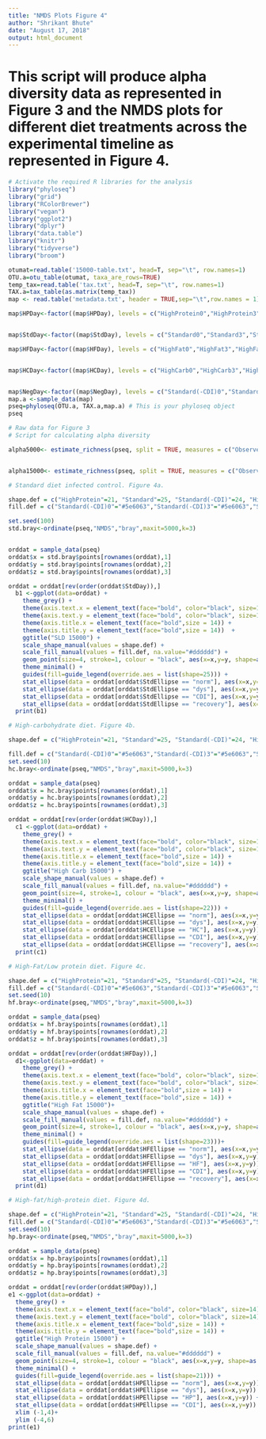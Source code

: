 ---
title: "NMDS Plots Figure 4"
author: "Shrikant Bhute"
date: "August 17, 2018"
output: html_document
---

# This script will produce alpha diversity data as represented in Figure 3 and the NMDS plots for different diet treatments across the experimental timeline as represented in Figure 4.

```{r}
# Activate the required R libraries for the analysis
library("phyloseq")
library("grid")
library("RColorBrewer")
library("vegan")
library("ggplot2")
library("dplyr")
library("data.table")
library("knitr")
library("tidyverse")
library("broom")
```


```{r}
otumat=read.table('15000-table.txt', head=T, sep="\t", row.names=1)
OTU.a=otu_table(otumat, taxa_are_rows=TRUE)
temp_tax=read.table('tax.txt', head=T, sep="\t", row.names=1)
TAX.a=tax_table(as.matrix(temp_tax))
map <- read.table('metadata.txt', header = TRUE,sep="\t",row.names = 1)

map$HPDay<-factor((map$HPDay), levels = c("HighProtein0","HighProtein3","HighProtein10","HighProtein13","HighProtein16","HighProtein17","HighProtein18","HighProtein19","HighProtein21","Blank"))


map$StdDay<-factor((map$StdDay), levels = c("Standard0","Standard3","Standard10","Standard13","Standard16","Standard17","Standard18","Standard19","Standard20","Standard21","Standard22","Standard30","Standard47","Blank"))

map$HFDay<-factor((map$HFDay), levels = c("HighFat0","HighFat3","HighFat10","HighFat13","HighFat16","HighFat17","HighFat18","HighFat19","HighFat20","HighFat21","HighFat22","HighFat30","HighFat47","Blank"))


map$HCDay<-factor((map$HCDay), levels = c("HighCarb0","HighCarb3","HighCarb10","HighCarb13","HighCarb16","HighCarb17","HighCarb18","HighCarb19","HighCarb20","HighCarb21","HighCarb22","HighCarb30","HighCarb47","Blank"))


map$NegDay<-factor((map$NegDay), levels = c("Standard(-CDI)0","Standard(-CDI)3","Standard(-CDI)10","Standard(-CDI)13","Standard(-CDI)16","Standard(-CDI)17","Standard(-CDI)18","Standard(-CDI)19","Standard(-CDI)20","Standard(-CDI)21","Standard(-CDI)22","Standard(-CDI)30","Standard(-CDI)47","Blank"))
map.a <-sample_data(map)
pseq=phyloseq(OTU.a, TAX.a,map.a) # This is your phyloseq object
pseq
```

```{r}
# Raw data for Figure 3
# Script for calculating alpha diversity

alpha5000<- estimate_richness(pseq, split = TRUE, measures = c("Observed", "Chao1", "Shannon", "Simpson"))


alpha15000<- estimate_richness(pseq, split = TRUE, measures = c("Observed", "Chao1", "Shannon", "Simpson"))
```


```{r}
# Standard diet infected control. Figure 4a.

shape.def = c("HighProtein"=21, "Standard"=25, "Standard(-CDI)"=24, "HighCarb"=22, "HighFat"=23)
fill.def = c("Standard(-CDI)0"="#5e6063","Standard(-CDI)3"="#5e6063","Standard(-CDI)10"="#5e6063","Standard(-CDI)13"="#5e6063","Standard(-CDI)17"="#5e6063","Standard(-CDI)18"="#5e6063","Standard(-CDI)19"="#5e6063","Standard(-CDI)20"="#5e6063","Standard(-CDI)21"="#5e6063","Standard(-CDI)22"="#5e6063","Standard(-CDI)30"="#5e6063","Standard(-CDI)47"="#5e6063", "Standard0"="#eee1f7", "Standard3"="#efdbfc","Standard10"="#dac0ea","Standard13"="#d2b0e8","Standard17"="#c18ae2","Standard18"="#c58fe8","Standard19"="#bc7be5","Standard20"="#b368e2","Standard21"="#a953e0","Standard22"="#9e3ddb","Standard30"="#6e0aad","Standard47"="#6e01b2")

set.seed(100)
std.bray<-ordinate(pseq,"NMDS","bray",maxit=5000,k=3)


orddat = sample_data(pseq)
orddat$x = std.bray$points[rownames(orddat),1]
orddat$y = std.bray$points[rownames(orddat),2]
orddat$z = std.bray$points[rownames(orddat),3]

orddat = orddat[rev(order(orddat$StdDay)),]
  b1 <-ggplot(data=orddat) +
    theme_grey() + 
    theme(axis.text.x = element_text(face="bold", color="black", size=14)) + 
    theme(axis.text.y = element_text(face="bold", color="black", size=14)) + 
    theme(axis.title.x = element_text(face="bold",size = 14)) + 
    theme(axis.title.y = element_text(face="bold",size = 14))  +
    ggtitle("SLD 15000") +
    scale_shape_manual(values = shape.def) +
    scale_fill_manual(values = fill.def, na.value="#dddddd") +
    geom_point(size=4, stroke=1, colour = "black", aes(x=x,y=y, shape=as.character(Diet), fill=as.character(StdDay)))+
    theme_minimal() +
    guides(fill=guide_legend(override.aes = list(shape=25))) +
    stat_ellipse(data = orddat[orddat$StdEllipse == "norm"], aes(x=x,y=y)) +
    stat_ellipse(data = orddat[orddat$StdEllipse == "dys"], aes(x=x,y=y)) +
    stat_ellipse(data = orddat[orddat$StdEllipse == "CDI"], aes(x=x,y=y)) +
    stat_ellipse(data = orddat[orddat$StdEllipse == "recovery"], aes(x=x,y=y))
  print(b1)
```

```{r}
# High-carbohydrate diet. Figure 4b.

shape.def = c("HighProtein"=21, "Standard"=25, "Standard(-CDI)"=24, "HighCarb"=22, "HighFat"=23)

fill.def = c("Standard(-CDI)0"="#5e6063","Standard(-CDI)3"="#5e6063","Standard(-CDI)10"="#5e6063","Standard(-CDI)13"="#5e6063","Standard(-CDI)17"="#5e6063","Standard(-CDI)18"="#5e6063","Standard(-CDI)19"="#5e6063","Standard(-CDI)20"="#5e6063","Standard(-CDI)21"="#5e6063","Standard(-CDI)22"="#5e6063","Standard(-CDI)30"="#5e6063","Standard(-CDI)47"="#5e6063", "HighCarb10"="#6bd7ff","HighCarb13"="#5dd2fc", "HighCarb17"="#00B0F0","HighCarb18"="#0095cc","HighCarb19"="#007caa","HighCarb20"="#006d96","HighCarb21"="#006d96","HighCarb22"="#00658c","HighCarb30"="#00445e","HighCarb47"="#013447","HighCarb0"="#bfedff", "blank"="#dddddd")
set.seed(10)
hc.bray<-ordinate(pseq,"NMDS","bray",maxit=5000,k=3)

orddat = sample_data(pseq)
orddat$x = hc.bray$points[rownames(orddat),1]
orddat$y = hc.bray$points[rownames(orddat),2]
orddat$z = hc.bray$points[rownames(orddat),3]

orddat = orddat[rev(order(orddat$HCDay)),]
  c1 <-ggplot(data=orddat) +
    theme_grey() + 
    theme(axis.text.x = element_text(face="bold", color="black", size=14)) + 
    theme(axis.text.y = element_text(face="bold", color="black", size=14)) + 
    theme(axis.title.x = element_text(face="bold",size = 14)) + 
    theme(axis.title.y = element_text(face="bold",size = 14)) + 
    ggtitle("High Carb 15000") +
    scale_shape_manual(values = shape.def) +
    scale_fill_manual(values = fill.def, na.value="#dddddd") +
    geom_point(size=4, stroke=1, colour = "black", aes(x=x,y=y, shape=as.character(Diet), fill=as.character(HCDay)))+
    theme_minimal() +
    guides(fill=guide_legend(override.aes = list(shape=22))) +
    stat_ellipse(data = orddat[orddat$HCEllipse == "norm"], aes(x=x,y=y)) +
    stat_ellipse(data = orddat[orddat$HCEllipse == "dys"], aes(x=x,y=y)) +
    stat_ellipse(data = orddat[orddat$HCEllipse == "HC"], aes(x=x,y=y)) +
    stat_ellipse(data = orddat[orddat$HCEllipse == "CDI"], aes(x=x,y=y)) +
    stat_ellipse(data = orddat[orddat$HCEllipse == "recovery"], aes(x=x,y=y))
  print(c1)
```

```{r}
# High-Fat/Low protein diet. Figure 4c.

shape.def = c("HighProtein"=21, "Standard"=25, "Standard(-CDI)"=24, "HighCarb"=22, "HighFat"=23)
fill.def = c("Standard(-CDI)0"="#5e6063","Standard(-CDI)3"="#5e6063","Standard(-CDI)10"="#5e6063","Standard(-CDI)13"="#5e6063","Standard(-CDI)17"="#5e6063","Standard(-CDI)18"="#5e6063","Standard(-CDI)19"="#5e6063","Standard(-CDI)20"="#5e6063","Standard(-CDI)21"="#5e6063","Standard(-CDI)22"="#5e6063","Standard(-CDI)30"="#5e6063","Standard(-CDI)47"="#5e6063", "HighFat0"="#e9fcc2", "HighFat3" = "#e2f9b1","HighFat10"="#c5e288","HighFat13"="#bddd7a", "HighFat17"="#9BBB59","HighFat18"="#87a34e","HighFat19"="#6f8740","HighFat20"="#627738","HighFat21"="#5e7235","HighFat30"="#475627", "HighFat47"="#414f24")
set.seed(10)
hf.bray<-ordinate(pseq,"NMDS","bray",maxit=5000,k=3)

orddat = sample_data(pseq)
orddat$x = hf.bray$points[rownames(orddat),1]
orddat$y = hf.bray$points[rownames(orddat),2]
orddat$z = hf.bray$points[rownames(orddat),3]

orddat = orddat[rev(order(orddat$HFDay)),]
  d1<-ggplot(data=orddat) +
    theme_grey() +
    theme(axis.text.x = element_text(face="bold", color="black", size=14)) +
    theme(axis.text.y = element_text(face="bold", color="black", size=14)) +
    theme(axis.title.x = element_text(face="bold",size = 14)) +
    theme(axis.title.y = element_text(face="bold",size = 14)) +
    ggtitle("High Fat 15000")+ 
    scale_shape_manual(values = shape.def) +
    scale_fill_manual(values = fill.def, na.value="#dddddd") +
    geom_point(size=4, stroke=1, colour = "black", aes(x=x,y=y, shape=as.character(Diet), fill=as.character(HFDay)))+
    theme_minimal() +
    guides(fill=guide_legend(override.aes = list(shape=23)))+ 
    stat_ellipse(data = orddat[orddat$HFEllipse == "norm"], aes(x=x,y=y))+ 
    stat_ellipse(data = orddat[orddat$HFEllipse == "dys"], aes(x=x,y=y)) +
    stat_ellipse(data = orddat[orddat$HFEllipse == "HF"], aes(x=x,y=y)) +
    stat_ellipse(data = orddat[orddat$HFEllipse == "CDI"], aes(x=x,y=y)) +
    stat_ellipse(data = orddat[orddat$HFEllipse == "recovery"], aes(x=x,y=y))
  print(d1)
```

```{r}
# High-fat/high-protein diet. Figure 4d.

shape.def = c("HighProtein"=21, "Standard"=25, "Standard(-CDI)"=24, "HighCarb"=22, "HighFat"=23)
fill.def = c("Standard(-CDI)0"="#5e6063","Standard(-CDI)3"="#5e6063","Standard(-CDI)10"="#5e6063","Standard(-CDI)13"="#5e6063","Standard(-CDI)17"="#5e6063","Standard(-CDI)18"="#5e6063","Standard(-CDI)19"="#5e6063","Standard(-CDI)20"="#5e6063","Standard(-CDI)21"="#5e6063","Standard(-CDI)22"="#5e6063","Standard(-CDI)30"="#5e6063","Standard(-CDI)47"="#5e6063","HighProtein0" = "#ffcece", "HighProtein3" = "#ffbaba", "HighProtein10" = "#fc7979","HighProtein13" = "#ff6363","HighProtein17" = "#FF0000","HighProtein18" = "#d10000","HighProtein19" = "#aa0000","HighProtein21" = "#870000")
set.seed(10)
hp.bray<-ordinate(pseq,"NMDS","bray",maxit=5000,k=3)

orddat = sample_data(pseq)
orddat$x = hp.bray$points[rownames(orddat),1]
orddat$y = hp.bray$points[rownames(orddat),2]
orddat$z = hp.bray$points[rownames(orddat),3]

orddat = orddat[rev(order(orddat$HPDay)),]
e1 <-ggplot(data=orddat) +
  theme_grey() + 
  theme(axis.text.x = element_text(face="bold", color="black", size=14)) + 
  theme(axis.text.y = element_text(face="bold", color="black", size=14)) + 
  theme(axis.title.x = element_text(face="bold",size = 14)) + 
  theme(axis.title.y = element_text(face="bold",size = 14)) + 
  ggtitle("High Protein 15000") +
  scale_shape_manual(values = shape.def) +
  scale_fill_manual(values = fill.def, na.value="#dddddd") +
  geom_point(size=4, stroke=1, colour = "black", aes(x=x,y=y, shape=as.character(Diet), fill=as.character(HPDay)))+
  theme_minimal() +
  guides(fill=guide_legend(override.aes = list(shape=21))) +
  stat_ellipse(data = orddat[orddat$HPEllipse == "norm"], aes(x=x,y=y)) +
  stat_ellipse(data = orddat[orddat$HPEllipse == "dys"], aes(x=x,y=y)) +
  stat_ellipse(data = orddat[orddat$HPEllipse == "HP"], aes(x=x,y=y)) +
  stat_ellipse(data = orddat[orddat$HPEllipse == "CDI"], aes(x=x,y=y)) +
  xlim (-1,4)+
  ylim (-4,6)
print(e1)
```
  
